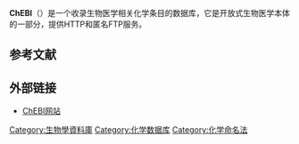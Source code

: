 {{Expand language|1=en|time=2022-06-30T07:15:12+00:00}}
{{Refimprove|time=2022-06-30T07:15:12+00:00}}
{{infobox biodatabase
|name= {{lang|en|ChEBI}}
|logo = 
|description = [[化学数据库|化学数据库]] 
|scope = 生物方面的化學資料
|organism =
|center = [[欧洲分子生物学实验室|欧洲分子生物学实验室]]
|laboratory = {{flagicon|UK}} [[欧洲生物信息研究所|欧洲生物信息研究所]]
|author =
|released =
|standard =
|format =
|url = [http://www.ebi.ac.uk/chebi/ ChEBI]
|pmid = <ref name=pmid19854951>{{cite journal |pages=D249–54 |doi=10.1093/nar/gkp886 |title=Chemical Entities of Biological Interest: An update |year=2009 |last1=De Matos |first1=P. |last2=Alcantara |first2=R. |last3=Dekker |first3=A. |last4=Ennis |first4=M. |last5=Hastings |first5=J. |last6=Haug |first6=K. |last7=Spiteri |first7=I. |last8=Turner |first8=S. |last9=Steinbeck |first9=C. |journal=Nucleic Acids Research |volume=38 |pmid=19854951 |issue=Database issue |pmc=2808869}}</ref>
|download = [ftp://ftp.ebi.ac.uk/pub/databases/chebi/ Downloads]
|webservice = [http://www.ebi.ac.uk/chebi/webServices.do Web Service]
|sql =
|sparql = [http://chebi.bio2rdf.org BIO2RDF]
|webapp = [http://www.ebi.ac.uk/chebi/ ChEBI Website]
|standalone =
|license = 
|versioning = 
|frequency = 每月發布
|curation = 資料庫輔助
}}

'''ChEBI'''（{{lang|en|Chemical Entities of Biological Interest}}）是一个收录生物医学相关化学条目的数据库，它是开放式生物医学本体的一部分，提供HTTP和匿名FTP服务。

== 参考文献 ==
{{Reflist}}

== 外部链接 ==
*[http://www.ebi.ac.uk/chebi/ ChEBI网站]{{Wayback|url=http://www.ebi.ac.uk/chebi/ |date=20100527150838 }}

{{chem-stub}}

[[Category:生物學資料庫|Category:生物學資料庫]]
[[Category:化学数据库|Category:化学数据库]]
[[Category:化学命名法|Category:化学命名法]]